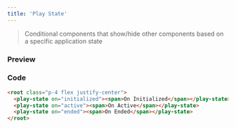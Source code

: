```yaml
---
title: 'Play State'
---
```



> Conditional components that show/hide other components based on a specific application state

### Preview

<PlayState />

### Code

```html
<root class="p-4 flex justify-center">
  <play-state on="initialized"><span>On Initialized</span></play-state>
  <play-state on="active"><span>On Active</span></play-state>
  <play-state on="ended"><span>On Ended</span></play-state>
</root>
```
